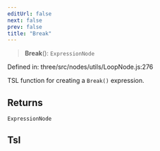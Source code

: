 ```yaml
---
editUrl: false
next: false
prev: false
title: "Break"
---
```


> **Break**(): `ExpressionNode`

Defined in: three/src/nodes/utils/LoopNode.js:276

TSL function for creating a `Break()` expression.

## Returns

`ExpressionNode`

## Tsl
